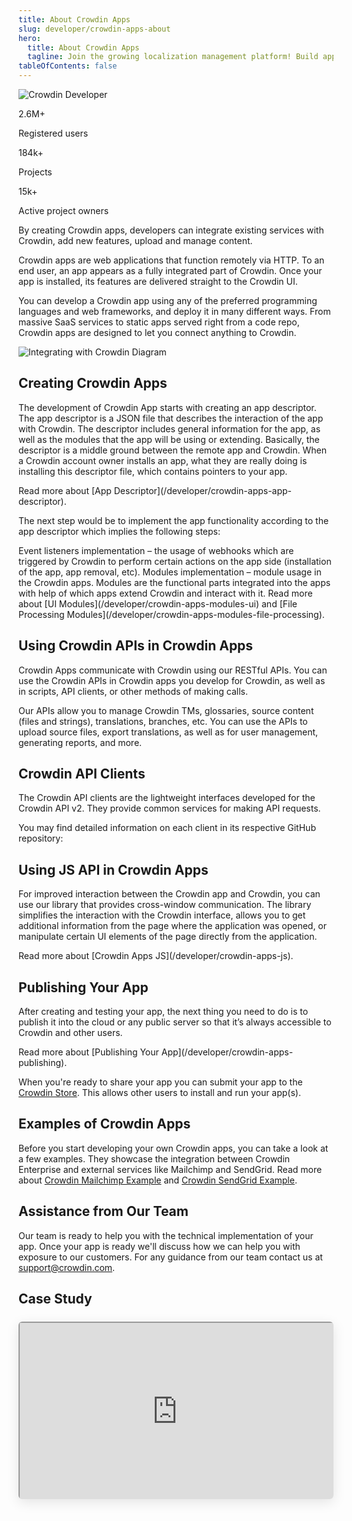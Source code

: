 ```yaml
---
title: About Crowdin Apps
slug: developer/crowdin-apps-about
hero:
  title: About Crowdin Apps
  tagline: Join the growing localization management platform! Build apps for all the teams already using Crowdin or Crowdin Enterprise to customize and extend localization experience.
tableOfContents: false
---
```



<Image
  src={heroImage}
  alt="Crowdin Developer"
  class="absolute top-0 right-0 -z-50 no-shadow !max-w-lg 2xl:!max-w-2xl invisible lg:visible opacity-80"
/>

<div class="mx-auto text-center">
  <div class="rounded-lg bg-gray-100 dark:bg-gray-700 p-12">
    <div class="grid grid-cols-1 sm:grid-cols-3 gap-8">
      <div class="text-center !mt-0">
        <p class="text-4xl sm:text-5xl font-bold mb-2">2.6M+</p>
        <p class="text-lg sm:text-base mb-6 sm:mb-0">Registered users</p>
      </div>
      <div class="text-center !mt-0">
        <p class="text-4xl sm:text-5xl font-bold mb-2">184k+</p>
        <p class="text-lg sm:text-base mb-6 sm:mb-0">Projects</p>
      </div>
      <div class="text-center !mt-0">
        <p class="text-4xl sm:text-5xl font-bold mb-2">15k+</p>
        <p class="text-lg sm:text-base mb-6 sm:mb-0">Active project owners</p>
      </div>
    </div>
  </div>
</div>

By creating Crowdin apps, developers can integrate existing services with Crowdin, add new features, upload and manage content.

Crowdin apps are web applications that function remotely via HTTP. To an end user, an app appears as a fully integrated part of Crowdin. Once your app is installed, its features are delivered straight to the Crowdin UI.

You can develop a Crowdin app using any of the preferred programming languages and web frameworks, and deploy it in many different ways. From massive SaaS services to static apps served right from a code repo, Crowdin apps are designed to let you connect anything to Crowdin.

<Image src={integratingWithCrowdin} alt="Integrating with Crowdin Diagram" class="no-shadow" />

## Creating Crowdin Apps

The development of Crowdin App starts with creating an app descriptor. The app descriptor is a JSON file that describes the interaction of the app with Crowdin. The descriptor includes general information for the app, as well as the modules that the app will be using or extending. Basically, the descriptor is a middle ground between the remote app and Crowdin. When a Crowdin account owner installs an app, what they are really doing is installing this descriptor file, which contains pointers to your app.

<ReadMore>
  Read more about [App Descriptor](/developer/crowdin-apps-app-descriptor).
</ReadMore>

The next step would be to implement the app functionality according to the app descriptor which implies the following steps:

<CardGrid>
  <Card title="Step 1">
    Event listeners implementation &ndash; the usage of webhooks which are triggered by Crowdin to perform certain actions on the app side (installation of the app, app removal, etc).
  </Card>
  <Card title="Step 2">
    Modules implementation &ndash; module usage in the Crowdin apps. Modules are the functional parts integrated into the apps with help of which apps extend Crowdin and interact with it.
  </Card>
</CardGrid>

<ReadMore>
  Read more about [UI Modules](/developer/crowdin-apps-modules-ui) and [File Processing Modules](/developer/crowdin-apps-modules-file-processing).
</ReadMore>

## Using Crowdin APIs in Crowdin Apps

Crowdin Apps communicate with Crowdin using our RESTful APIs. You can use the Crowdin APIs in Crowdin apps you develop for Crowdin, as well as in scripts, API clients, or other methods of making calls.

Our APIs allow you to manage Crowdin TMs, glossaries, source content (files and strings), translations, branches, etc. You can use the APIs to upload source files, export translations, as well as for user management, generating reports, and more.

<CardGrid>
  <LinkCard
    title="API Reference (File-based)"
    description="crowdin.com"
    href="/developer/api/v2/"
    target="_blank"
  />
  <LinkCard
    title="API Reference (String-based)"
    description="crowdin.com"
    href="/developer/api/v2/string-based/"
    target="_blank"
  />
  <LinkCard
    title="API Reference (File-based)"
    description="Crowdin Enterprise"
    href="/developer/enterprise/api/v2/"
    target="_blank"
  />
  <LinkCard
    title="API Reference (String-based)"
    description="Crowdin Enterprise"
    href="/developer/enterprise/api/v2/string-based/"
    target="_blank"
  />
</CardGrid>

<LinkCard
  title="GraphQL API"
  description="GraphQL API is a tool that allows you to retrieve exactly the data you need using more specific and flexible queries."
  href="/developer/graphql-api"
  target="_blank"
/>

## Crowdin API Clients

The Crowdin API clients are the lightweight interfaces developed for the Crowdin API v2. They provide common services for making API requests.

You may find detailed information on each client in its respective GitHub repository:

<div class="grid gap-4 lg:grid-cols-2 sm:grid-cols-1">
  <RepoCard
    slug="crowdin-api-client-js"
    title="Crowdin JavaScript client"
    official
  />
  <RepoCard
    slug="crowdin-api-client-php"
    title="Crowdin PHP client"
    official
  />
  <RepoCard
    slug="crowdin-api-client-java"
    title="Crowdin Java client"
    official
  />
  <RepoCard
    slug="crowdin-api-client-python"
    title="Crowdin Python client"
    official
  />
  <RepoCard
    slug="crowdin-api-client-ruby"
    title="Crowdin Ruby client"
    official
  />
  <RepoCard
    slug="crowdin-api-client-dotnet"
    title="Crowdin .NET client"
    official
  />
  <RepoCard
    slug="crowdin-api-client-go"
    title="Crowdin Go client"
    official
  />
</div>

<HelpBanner
  title="Need Help?"
  description="We support all developers who help us improve our product and add interesting developments to our community."
  buttonText="Contact Support"
  buttonLink="https://crowdin.com/contacts"
/>

## Using JS API in Crowdin Apps

For improved interaction between the Crowdin app and Crowdin, you can use our library that provides cross-window communication. The library simplifies the interaction with the Crowdin interface, allows you to get additional information from the page where the application was opened, or manipulate certain UI elements of the page directly from the application.

<ReadMore>
  Read more about [Crowdin Apps JS](/developer/crowdin-apps-js).
</ReadMore>

## Publishing Your App

After creating and testing your app, the next thing you need to do is to publish it into the cloud or any public server so that it’s always accessible to Crowdin and other users.

<ReadMore>
  Read more about [Publishing Your App](/developer/crowdin-apps-publishing).
</ReadMore>

When you're ready to share your app you can submit your app to the [Crowdin Store](https://store.crowdin.com). This allows other users to install and run your app(s).

## Examples of Crowdin Apps

Before you start developing your own Crowdin apps, you can take a look at a few examples. They showcase the integration between Crowdin Enterprise and external services like Mailchimp and SendGrid. Read more about [Crowdin Mailchimp Example](https://github.com/crowdin-community/crowdin-mailchimp-example) and [Crowdin SendGrid Example](https://github.com/crowdin-community/crowdin-sendgrid-example).

## Assistance from Our Team

Our team is ready to help you with the technical implementation of your app. Once your app is ready we'll discuss how we can help you with exposure to our customers. For any guidance from our team contact us at <a href="mailto:support@crowdin.com">support@crowdin.com</a>.

## Case Study

<div style="margin-top: 1.5rem; position: relative; width: 100%; height: 0; padding-bottom: 56.25%; box-shadow: 0 5px 20px rgb(0 0 0 / 10%); border-radius: 6px;overflow:hidden;">
  <iframe style="position: absolute; top: 0; left: 0; width: 100%; height: 100%;" height="100%" width="100%" src="https://www.youtube.com/embed/V1tS-GeriIA" allow="autoplay; encrypted-media" />
</div>
